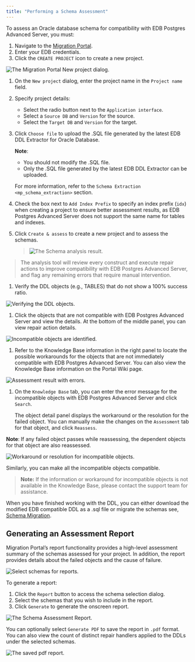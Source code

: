 ```yaml
---
title: "Performing a Schema Assessment"
---
```


<div id="mp_schema_assessment" class="registered_link"></div>


To assess an Oracle database schema for compatibility with EDB Postgres Advanced Server, you must:

1.  Navigate to the [Migration Portal](https://migration.enterprisedb.com).
2.  Enter your EDB credentials.
3.  Click the `CREATE PROJECT` icon to create a new project.

![The Migration Portal New project dialog.](../images/mp_schema_assessment_new_project.png)

1.  On the `New project` dialog, enter the project name in the `Project name` field.

2.  Specify project details:

    -   Select the radio button next to the `Application interface`.
    -   Select a `Source DB` and `Version` for the source.
    -   Select the `Target DB` and `Version` for the target.

3.  Click `Choose file` to upload the .SQL file generated by the latest EDB DDL Extractor for Oracle Database.

    **Note**:

    -   You should not modify the .SQL file.
    -   Only the .SQL file generated by the latest EDB DDL Extractor can be uploaded.

    For more information, refer to the `Schema Extraction <mp_schema_extraction>` section.

4.  Check the box next to `Add Index Prefix` to specify an index prefix (`idx`) when creating a project to ensure better assessment results, as EDB Postgres Advanced Server does not support the same name for tables and indexes.

5.  Click `Create & assess` to create a new project and to assess the schemas.

    > ![The Schema analysis result.](../images/mp_schema_assessment_analysis_result.png)

> The analysis tool will review every construct and execute repair actions to improve compatibility with EDB Postgres Advanced Server, and flag any remaining errors that require manual intervention.

1.  Verify the DDL objects (e.g., TABLES) that do not show a 100% success ratio.

![Verifying the DDL objects.](../images/mp_schema_assessment_verifying_ddl.png)

1.  Click the objects that are not compatible with EDB Postgres Advanced Server and view the details. At the bottom of the middle panel, you can view repair action details.

![Incompatible objects are identified.](../images/mp_schema_assessment_incompatible.png)

1.  Refer to the Knowledge Base information in the right panel to locate the possible workarounds for the objects that are not immediately compatible with EDB Postgres Advanced Server. You can also view the Knowledge Base information on the Portal Wiki page.

![Assessment result with errors.](../images/mp_schema_assessment_errors.png)

1.  On the `Knowledge Base` tab, you can enter the error message for the incompatible objects with EDB Postgres Advanced Server and click `Search`.

    The object detail panel displays the workaround or the resolution for the failed object. You can manually make the changes on the `Assessment` tab for that object, and click `Reassess`.

**Note**: If any failed object passes while reassessing, the dependent objects for that object are also reassessed.

![Workaround or resolution for incompatible objects.](../images/mp_schema_assessment_workaround.png)

Similarly, you can make all the incompatible objects compatible.

> **Note:** If the information or workaround for incompatible objects is not available in the Knowledge Base, please contact the support team for assistance.


When you have finished working with the DDL, you can either download the modified EDB compatible DDL as a .sql file or migrate the schemas see, [Schema Migration](../04_mp_migrating_database/#mp_schema_migration).

<div id="mp_report" class="registered_link"></div>





## Generating an Assessment Report

Migration Portal’s report functionality provides a high-level assessment summary of the schemas assessed for your project. In addition, the report provides details about the failed objects and the cause of failure.

![Select schemas for reports.](../images/mp_schema_assessment_select_schema.png)

To generate a report:

1.  Click the `Report` button to access the schema selection dialog.
2.  Select the schemas that you wish to include in the report.
3.  Click `Generate` to generate the onscreen report.

![The Schema Assessment Report.](../images/mp_schema_assessment_schema_report.png)

You can optionally select `Generate PDF` to save the report in `.pdf` format. You can also view the count of distinct repair handlers applied to the DDLs under the selected schemas.

![The saved pdf report.](../images/mp_schema_assessment_schema_report_pdf.png)
